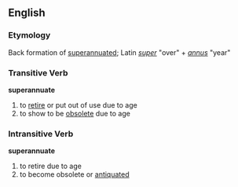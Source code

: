 ==English==
=== Etymology ===
Back formation of [[superannuated]]; Latin ''[[super]]'' "over" + ''[[annus]]'' "year"

=== Transitive Verb ===
'''superannuate'''
# to [[retire]] or put out of use due to age
# to show to be [[obsolete]] due to age

=== Intransitive Verb ===
'''superannuate'''
# to retire due to age
# to become obsolete or [[antiquated]]